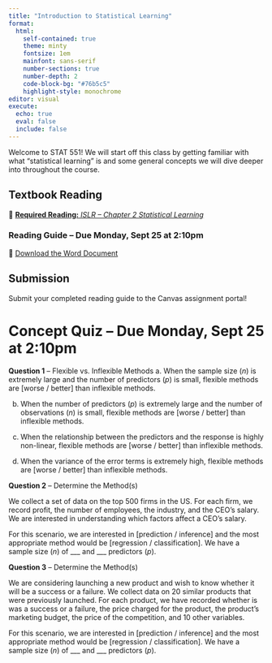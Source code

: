 ```yaml
---
title: "Introduction to Statistical Learning"
format: 
  html: 
    self-contained: true
    theme: minty
    fontsize: 1em
    mainfont: sans-serif
    number-sections: true
    number-depth: 2
    code-block-bg: "#76b5c5"
    highlight-style: monochrome
editor: visual
execute: 
  echo: true
  eval: false
  include: false
---
```


Welcome to STAT 551! We will start off this class by getting familiar with what "statistical learning" is and some general concepts we will dive deeper into throughout the course.

## Textbook Reading

📖 [**Required Reading:** *ISLR -- Chapter 2 Statistical Learning*](https://hastie.su.domains/ISLR2/ISLRv2_corrected_June_2023.pdf)

### Reading Guide -- Due Monday, Sept 25 at 2:10pm

📝 [Download the Word Document](reading-guide/week-0.docx)

::: callout-note
# Submission

Submit your completed reading guide to the Canvas assignment portal!
:::

# Concept Quiz -- Due Monday, Sept 25 at 2:10pm

**Question 1** -- Flexible vs. Inflexible Methods 
a. When the sample size ($n$) is extremely large and the number of predictors ($p$) is small, flexible methods are [worse / better] than inflexible methods.

b. When the number of predictors ($p$) is extremely large and the number of observations ($n$) is small, flexible methods are [worse / better] than inflexible methods.

c. When the relationship between the predictors and the response is highly non-linear, flexible methods are [worse / better] than inflexible methods.

d. When the variance of the error terms is extremely high, flexible methods are  [worse / better] than inflexible methods. 

**Question 2** -- Determine the Method(s)

We collect a set of data on the top 500 firms in the US. For each firm, we record profit, the number of employees, the industry, and the CEO's salary. We are interested in understanding which factors affect a CEO's salary. 

For this scenario, we are interested in [prediction / inference] and the most appropriate method would be [regression / classification]. We have a sample size ($n$) of ___ and ___ predictors ($p$). 

**Question 3** -- Determine the Method(s)

We are considering launching a new product and wish to know whether it will be a success or a failure. We collect data on 20 similar products that were previously launched. For each product, we have recorded whether is was a success or a failure, the price charged for the product, the product's marketing budget, the price of the competition, and 10 other variables. 

For this scenario, we are interested in [prediction / inference] and the most appropriate method would be [regression / classification]. We have a sample size ($n$) of ___ and ___ predictors ($p$). 